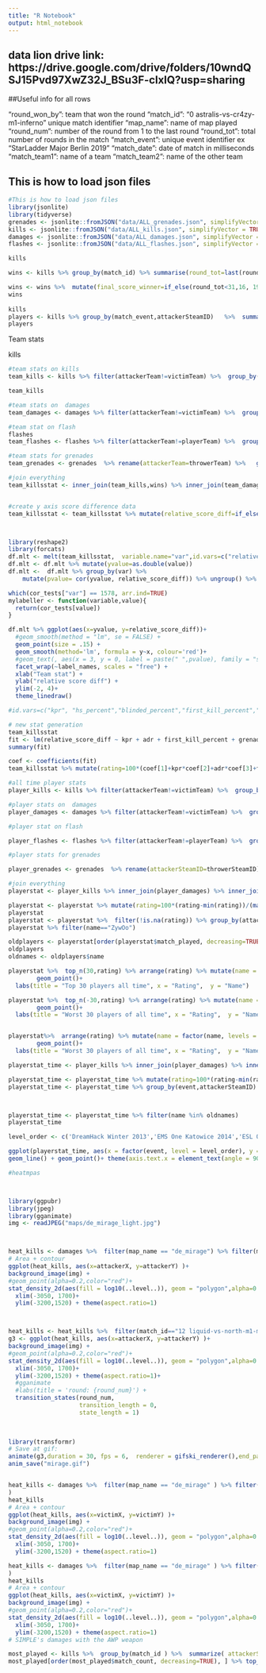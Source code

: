 ```yaml
---
title: "R Notebook"
output: html_notebook
---
```


## data lion drive link: https://drive.google.com/drive/folders/10wndQSJ15Pvd97XwZ32J_BSu3F-clxIQ?usp=sharing


##Useful info for all rows

"round_won_by": team that won the round
 "match_id": "0 astralis-vs-cr4zy-m1-inferno" unique match identifier
"map_name": name of map played
 "round_num": number of the round from 1 to the last round
"round_tot": total number of rounds in the match
"match_event": unique event identifier ex "StarLadder Major Berlin 2019"
"match_date": date of match in milliseconds
"match_team1": name of a team
"match_team2": name of the other team


## This is how to load json files

```r
#This is how to load json files 
library(jsonlite)
library(tidyverse)
grenades <- jsonlite::fromJSON("data/ALL_grenades.json", simplifyVector = TRUE)
kills <- jsonlite::fromJSON("data/ALL_kills.json", simplifyVector = TRUE)
damages <- jsonlite::fromJSON("data/ALL_damages.json", simplifyVector = TRUE)
flashes <- jsonlite::fromJSON("data/ALL_flashes.json", simplifyVector = TRUE)
```

```r
kills
```

```r


wins <- kills %>% group_by(match_id) %>% summarise(round_tot=last(round_tot)+1,team1=last(match_team1),team2=last(match_team2),winner=last(round_won_by),looser=if_else(last(round_won_by)!=last(match_team1),last(match_team1),last(team2)))

wins <- wins %>%  mutate(final_score_winner=if_else(round_tot<31,16, 19+3*(  (round_tot-31)%/%6))) %>%  mutate(final_score_looser=round_tot-final_score_winner) %>% mutate(score_diff=(final_score_winner-final_score_looser)/round_tot)
wins
               
kills
players <- kills %>% group_by(match_event,attackerSteamID)   %>%  summarise(name=last(attackerName),team=last(attackerTeam),date=last(match_date),event=last(match_event)  )
players
```


Team stats

kills

```r
#team stats on kills
team_kills <- kills %>% filter(attackerTeam!=victimTeam) %>%  group_by(match_id,attackerTeam) %>% summarise(kills_tot=n(),kpr=n()/last(round_tot),team=last(attackerTeam),hs_percent= sum(isHeadshot==TRUE)/n(),blinded_percent=sum(attackerBlinded==TRUE)/n(),blinded_percent=sum(victimBlinded==TRUE)/n(),first_kill_percent=sum(isFirstKill==TRUE)/last(round_tot),first_kill_percent=sum(isFirstKill==TRUE)/last(round_tot),non_traded_percent=sum(isTrade==FALSE)/n(),assist_percent= sum(!is.na(assisterTeam))/last(round_tot))

team_kills

#team stats on  damages
team_damages <- damages %>% filter(attackerTeam!=victimTeam) %>%  group_by(match_id,attackerTeam) %>% summarise(adr=sum(hpDamageTaken)/last(round_tot),team=last(attackerTeam),strafing=sum(attackerStrafe==TRUE)/n())

#team stat on flash 
flashes
team_flashes <- flashes %>% filter(attackerTeam!=playerTeam) %>%  group_by(match_id,attackerTeam) %>% summarise(avg_flash_duration=sum(flashDuration)/last(round_tot),team=last(attackerTeam))

#team stats for grenades
team_grenades <- grenades  %>% rename(attackerTeam=throwerTeam) %>%   group_by(match_id,attackerTeam) %>% summarise(grenades_per_round=n()/last(round_tot),team=last(attackerTeam),smokes_per_round=sum("Smoke Grenade"==grenadeType)/last(round_tot),attack_grenades_round=sum("Smoke Grenade"!=grenadeType)/last(round_tot))

#join everything
team_killsstat <- inner_join(team_kills,wins) %>% inner_join(team_damages) %>% inner_join(team_flashes) %>%  inner_join(team_grenades)  


#create y axis score difference data
team_killsstat <- team_killsstat %>% mutate(relative_score_diff=if_else(winner!=attackerTeam,-score_diff,score_diff))



library(reshape2)
library(forcats)
df.mlt <- melt(team_killsstat,  variable.name="var",id.vars=c("relative_score_diff","score_diff","match_id","attackerTeam","kills_tot","team","winner","looser","final_score_winner","final_score_looser","team1","team2","round_tot"))
df.mlt <- df.mlt %>% mutate(yvalue=as.double(value)) 
df.mlt <-  df.mlt %>% group_by(var) %>% 
    mutate(pvalue= cor(yvalue, relative_score_diff)) %>% ungroup() %>% mutate(label_names=paste(as.character(var),strtrim(as.character(pvalue), 5)), sep = " ", collapse = NULL) %>% mutate(label_names=fct_reorder(label_names, -pvalue))

which(cor_tests["var"] == 1578, arr.ind=TRUE)
mylabeller <- function(variable,value){
  return(cor_tests[value])
}

df.mlt %>% ggplot(aes(x=yvalue, y=relative_score_diff))+
  #geom_smooth(method = "lm", se = FALSE) +
  geom_point(size = .15) +
  geom_smooth(method='lm', formula = y~x, colour='red')+
  #geom_text(, aes(x = 3, y = 0, label = paste(" ",pvalue), family = "serif"), color = 'blue',  parse = TRUE)+
  facet_wrap(~label_names, scales = "free") +
  xlab("Team stat") +
  ylab("relative score diff") +
  ylim(-2, 4)+
  theme_linedraw()

#id.vars=c("kpr", "hs_percent","blinded_percent","first_kill_percent","trade_percent")

```
```r
# new stat generation
team_killsstat
fit <- lm(relative_score_diff ~ kpr + adr + first_kill_percent + grenades_per_round + attack_grenades_round + smokes_per_round + assist_percent + non_traded_percent + avg_flash_duration, data=team_killsstat)
summary(fit)

coef <- coefficients(fit)
team_killsstat %>% mutate(rating=100*(coef[1]+kpr*coef[2]+adr*coef[3]+first_kill_percent*coef[4]+grenades_per_round *coef[5]+attack_grenades_round*coef[6]+assist_percent*coef[8]+non_traded_percent*coef[9]+avg_flash_duration *coef[10]))

```

```r
#all time player stats
player_kills <- kills %>% filter(attackerTeam!=victimTeam) %>%  group_by(match_id,attackerSteamID) %>% summarise(kills_tot=n(),kpr=n()/last(round_tot),team=last(attackerTeam),hs_percent= sum(isHeadshot==TRUE)/n(),blinded_percent=sum(attackerBlinded==TRUE)/n(),blinded_percent=sum(victimBlinded==TRUE)/n(),first_kill_percent=sum(isFirstKill==TRUE)/last(round_tot),first_kill_percent=sum(isFirstKill==TRUE)/last(round_tot),non_traded_percent=sum(isTrade==FALSE)/n(),assist_percent= sum(!is.na(assisterTeam))/last(round_tot))

#player stats on  damages
player_damages <- damages %>% filter(attackerTeam!=victimTeam) %>%  group_by(match_id,attackerSteamID) %>% summarise(adr=sum(hpDamageTaken)/last(round_tot),team=last(attackerTeam),strafing=sum(attackerStrafe==TRUE)/n())

#player stat on flash 

player_flashes <- flashes %>% filter(attackerTeam!=playerTeam) %>%  group_by(match_id,attackerSteamID) %>% summarise(avg_flash_duration=sum(flashDuration)/last(round_tot),team=last(attackerTeam))

#player stats for grenades

player_grenades <- grenades  %>% rename(attackerSteamID=throwerSteamID) %>%   group_by(match_id,attackerSteamID) %>% summarise(grenades_per_round=n()/last(round_tot),smokes_per_round=sum("Smoke Grenade"==grenadeType)/last(round_tot),attack_grenades_round=sum("Smoke Grenade"!=grenadeType)/last(round_tot),name=last(throwerName),event=last(match_event),date=last(match_date))

#join everything
playerstat <- player_kills %>% inner_join(player_damages) %>% inner_join(player_flashes) %>%  inner_join(player_grenades)  %>% mutate(rating=100*(coef[1]+kpr*coef[2]+adr*coef[3]+first_kill_percent*coef[4]+grenades_per_round *coef[5]+attack_grenades_round*coef[6]+assist_percent*coef[8]+non_traded_percent*coef[9]+avg_flash_duration *coef[10]))

playerstat <- playerstat %>% mutate(rating=100*(rating-min(rating))/(max(rating)-min(rating)))
playerstat
playerstat <- playerstat %>%  filter(!is.na(rating)) %>% group_by(attackerSteamID) %>%  summarize(name=last(name),rating=mean(rating),match_played=n())
playerstat %>% filter(name=="ZywOo")

oldplayers <- playerstat[order(playerstat$match_played, decreasing=TRUE), ] %>% top_n(5)
oldplayers
oldnames <- oldplayers$name   
```
```r
playerstat %>%  top_n(30,rating) %>% arrange(rating) %>% mutate(name = factor(name, levels = .$name)) %>% ggplot(., aes(rating, name)) +
        geom_point()+
  labs(title = "Top 30 players all time", x = "Rating",  y = "Name")

playerstat %>%  top_n(-30,rating) %>% arrange(rating) %>% mutate(name = factor(name, levels = .$name)) %>% ggplot(., aes(rating, name)) +
        geom_point()+
  labs(title = "Worst 30 players of all time", x = "Rating",  y = "Name")


playerstat%>%  arrange(rating) %>% mutate(name = factor(name, levels = .$name)) %>% ggplot(., aes(rating, name)) +
        geom_point()+
  labs(title = "Worst 30 players of all time", x = "Rating",  y = "Name")
```

```r
playerstat_time <- player_kills %>% inner_join(player_damages) %>% inner_join(player_flashes) %>%  inner_join(player_grenades)  %>% mutate(rating=100*(coef[1]+kpr*coef[2]+adr*coef[3]+first_kill_percent*coef[4]+grenades_per_round *coef[5]+attack_grenades_round*coef[6]+assist_percent*coef[8]+non_traded_percent*coef[9]+avg_flash_duration *coef[10]))

playerstat_time <- playerstat_time %>% mutate(rating=100*(rating-min(rating))/(max(rating)-min(rating)))
playerstat_time <- playerstat_time %>% group_by(event,attackerSteamID) %>%  summarize(name=last(name),rating=mean(rating),match_played=n(),event=last(event),date=last(date))



playerstat_time <- playerstat_time %>% filter(name %in% oldnames) 
playerstat_time
```



```r
level_order <- c('DreamHack Winter 2013','EMS One Katowice 2014','ESL One Cologne 2014','DreamHack Winter 2014','ESL One Katowice 2015','ESL One Cologne 2015','DreamHack Open Cluj-Napoca 2015','MLG Columbus 2016','ESL One Cologne 2016','ELEAGUE Major 2017','PGL Major Krakow 2017','ELEAGUE Major 2018','FACEIT Major 2018','IEM Katowice 2019','StarLadder Major Berlin 2019')

ggplot(playerstat_time, aes(x = factor(event, level = level_order), y = rating, group=name, col=name))+ 
geom_line() + geom_point()+ theme(axis.text.x = element_text(angle = 90, vjust = 0.5, hjust=1))
```

```r
#heatmpas



library(ggpubr)
library(jpeg)
library(gganimate)
img <- readJPEG("maps/de_mirage_light.jpg")



heat_kills <- damages %>%  filter(map_name == "de_mirage") %>% filter(match_event=="StarLadder Major Berlin 2019" )
# Area + contour
ggplot(heat_kills, aes(x=attackerX, y=attackerY) )+
background_image(img) +
#geom_point(alpha=0.2,color="red")+
stat_density_2d(aes(fill = log10(..level..)), geom = "polygon",alpha=0.6,h=294.1)+ scale_fill_continuous(type = "viridis")+
  xlim(-3050, 1700)+
  ylim(-3200,1520) + theme(aspect.ratio=1)



heat_kills <- heat_kills %>%  filter(match_id=="12 liquid-vs-north-m1-mirage")
g3 <- ggplot(heat_kills, aes(x=attackerX, y=attackerY) )+
background_image(img) +
#geom_point(alpha=0.2,color="red")+
stat_density_2d(aes(fill = log10(..level..)), geom = "polygon",alpha=0.6,h=500)+ scale_fill_continuous(type = "viridis")+
  xlim(-3050, 1700)+
  ylim(-3200,1520) + theme(aspect.ratio=1)+
  #gganimate
  #labs(title = 'round: {round_num}') +
  transition_states(round_num,
                    transition_length = 0,
                    state_length = 1)

  
   
library(transformr)
# Save at gif:
animate(g3,duration = 30, fps = 6,  renderer = gifski_renderer(),end_pause=10)
anim_save("mirage.gif")



```
```r

heat_kills <- damages %>%  filter(map_name == "de_mirage" ) %>% filter(attackerSteamID==76561198034202275) %>% filter(weapon=="AWP") %>% filter(attackerSide =="CT"
)
heat_kills
# Area + contour
ggplot(heat_kills, aes(x=victimX, y=victimY) )+
background_image(img) +
#geom_point(alpha=0.2,color="red")+
stat_density_2d(aes(fill = log10(..level..)), geom = "polygon",alpha=0.6,h=294.1)+ scale_fill_continuous(type = "viridis")+
  xlim(-3050, 1700)+
  ylim(-3200,1520) + theme(aspect.ratio=1)

heat_kills <- damages %>%  filter(map_name == "de_mirage" ) %>% filter(attackerSteamID==76561198034202275) %>% filter(weapon=="AWP") %>% filter(attackerSide =="T"
)
heat_kills
# Area + contour
ggplot(heat_kills, aes(x=victimX, y=victimY) )+
background_image(img) +
#geom_point(alpha=0.2,color="red")+
stat_density_2d(aes(fill = log10(..level..)), geom = "polygon",alpha=0.6,h=294.1)+ scale_fill_continuous(type = "viridis")+
  xlim(-3050, 1700)+
  ylim(-3200,1520) + theme(aspect.ratio=1)
# SIMPLE's damages with the AWP weapon
```

```r
most_played <- kills %>%  group_by(match_id ) %>%  summarize( attackerSteamID=last(attackerSteamID),attackerName=last(attackerName) ) %>% group_by(attackerSteamID) %>% summarize(name=last(attackerName),match_count=n())
most_played[order(most_played$match_count, decreasing=TRUE), ] %>% top_n(30)
```

